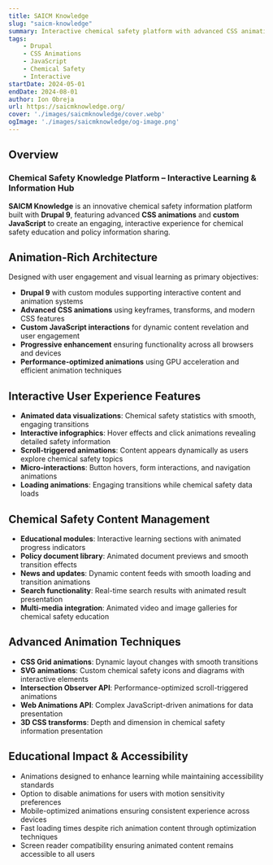 ```yaml
---
title: SAICM Knowledge
slug: "saicm-knowledge"
summary: Interactive chemical safety platform with advanced CSS animations and JavaScript for engaging user experience.
tags:
    - Drupal
    - CSS Animations
    - JavaScript
    - Chemical Safety
    - Interactive
startDate: 2024-05-01
endDate: 2024-08-01
author: Ion Obreja
url: https://saicmknowledge.org/
cover: './images/saicmknowledge/cover.webp'
ogImage: './images/saicmknowledge/og-image.png'
---
```

## **Overview**

### Chemical Safety Knowledge Platform – Interactive Learning & Information Hub

**SAICM Knowledge** is an innovative chemical safety information platform built with **Drupal 9**, featuring advanced **CSS animations** and **custom JavaScript** to create an engaging, interactive experience for chemical safety education and policy information sharing.

## Animation-Rich Architecture

Designed with user engagement and visual learning as primary objectives:

- **Drupal 9** with custom modules supporting interactive content and animation systems
- **Advanced CSS animations** using keyframes, transforms, and modern CSS features
- **Custom JavaScript interactions** for dynamic content revelation and user engagement
- **Progressive enhancement** ensuring functionality across all browsers and devices
- **Performance-optimized animations** using GPU acceleration and efficient animation techniques

## Interactive User Experience Features

- **Animated data visualizations**: Chemical safety statistics with smooth, engaging transitions
- **Interactive infographics**: Hover effects and click animations revealing detailed safety information
- **Scroll-triggered animations**: Content appears dynamically as users explore chemical safety topics
- **Micro-interactions**: Button hovers, form interactions, and navigation animations
- **Loading animations**: Engaging transitions while chemical safety data loads

## Chemical Safety Content Management

- **Educational modules**: Interactive learning sections with animated progress indicators
- **Policy document library**: Animated document previews and smooth transition effects
- **News and updates**: Dynamic content feeds with smooth loading and transition animations
- **Search functionality**: Real-time search results with animated result presentation
- **Multi-media integration**: Animated video and image galleries for chemical safety education

## Advanced Animation Techniques

- **CSS Grid animations**: Dynamic layout changes with smooth transitions
- **SVG animations**: Custom chemical safety icons and diagrams with interactive elements
- **Intersection Observer API**: Performance-optimized scroll-triggered animations
- **Web Animations API**: Complex JavaScript-driven animations for data presentation
- **3D CSS transforms**: Depth and dimension in chemical safety information presentation

## Educational Impact & Accessibility

- Animations designed to enhance learning while maintaining accessibility standards
- Option to disable animations for users with motion sensitivity preferences
- Mobile-optimized animations ensuring consistent experience across devices
- Fast loading times despite rich animation content through optimization techniques
- Screen reader compatibility ensuring animated content remains accessible to all users
